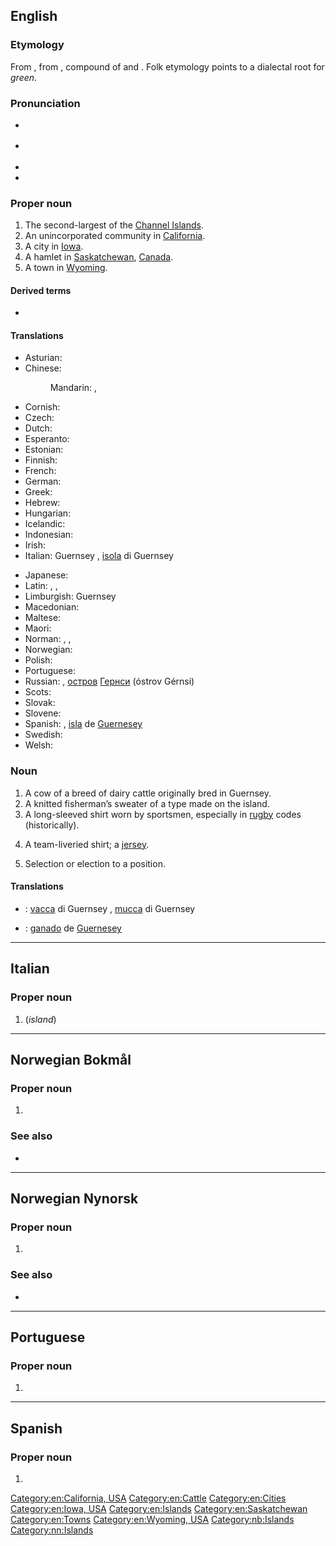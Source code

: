 {{also|guernsey}}
==English==
{{wikipedia}}

===Etymology===
From {{etyl|xno|en}}, from {{etyl|non|en}}, compound of {{m|non|Granis||Grani's}} and {{m|non|ey||island}}. Folk etymology points to a dialectal root for ''green''.

===Pronunciation===
* {{a|UK}} {{IPA|/ˈɡɜːnzi/|lang=en}}
* {{a|US}} {{IPA|/ˈɡɝnzi/|lang=en}}
* {{audio|En-Guernsey.ogg|Audio|lang=en}}
* {{audio|EN-AU ck1 Guernsey.ogg|Audio (AU)|lang=en}}

===Proper noun===
{{en-proper noun}}

# The second-largest of the [[Channel Islands]].
# An unincorporated community in [[California]].
# A city in [[Iowa]].
# A hamlet in [[Saskatchewan]], [[Canada]].
# A town in [[Wyoming]].

====Derived terms====
* {{l|en|Guernsey County}}

====Translations====
{{trans-top|island}}
* Asturian: {{t|ast|Guernsey}}
* Chinese:
*: Mandarin: {{t+|cmn|根西島}}, {{t+|cmn|根西岛|tr=Gēnxī-dǎo}}
* Cornish: {{t|kw|Gwernenys|f}}
* Czech: {{t+|cs|Guernsey}}
* Dutch: {{t+|nl|Guernsey}}
* Esperanto: {{t|eo|Guernsey}}
* Estonian: {{t|et|Guernsey}}
* Finnish: {{t+|fi|Guernsey}}
* French: {{t+|fr|Guernesey}}
* German: {{t+|de|Guernsey}}
* Greek: {{t|el|Γκέρνσεϊ|n}}
* Hebrew: {{t|he|גרנסי|tr=Gernsi}}
* Hungarian: {{t+|hu|Guernsey}}
* Icelandic: {{t|is|Guernsey}}
* Indonesian: {{t|id|Guernsey}}
* Irish: {{t|ga|Geansaí|f}}
* Italian: Guernsey {{g|f}}, [[isola]] di Guernsey {{g|f}}
{{trans-mid}}
* Japanese: {{t|ja|ガーンジー島|tr=Gānji-shimá}}
* Latin: {{qualifier|Classical Latin}} {{t|la|Lisia}}, {{qualifier|Middle Latin}} {{t|la|Lesia}}, {{t|la|Sarmia}}
* Limburgish: Guernsey
* Macedonian: {{t|mk|Гернзи|n|tr=Gérnzi}}
* Maltese: {{t|mt|Gernesi}}
* Maori: {{t|mi|Kōnuiihi  }}
* Norman: {{t|nrf|Dgèrnésy|m}} {{qualifier|Jersey}}, {{t|nrf|Guernési|m}} {{qualifier|Guernsey}}, {{t|nrf|Gùernesey|m}} {{qualifier|continental Normandy}}
* Norwegian: {{t|no|Guernsey}}
* Polish: {{t+|pl|Guernsey}}
* Portuguese: {{t+|pt|Guernsey}}
* Russian: {{t|ru|Ге́рнси}}, [[остров]] [[Гернси]] (óstrov Gérnsi) {{g|m}}
* Scots: {{t|sco|Gansey}}
* Slovak: {{t|sk|Guernsey}}
* Slovene: {{t|sl|Guernsey}}
* Spanish: {{t|es|Guernesey|f}}, [[isla]] de [[Guernesey]] {{g|f}}
* Swedish: {{t+|sv|Guernsey}}
* Welsh: {{t|cy|Guernsey|f}}
{{trans-bottom}}

===Noun===
{{en-noun}}

# A cow of a breed of dairy cattle originally bred in Guernsey.
# A knitted fisherman’s sweater of a type made on the island.
# A long-sleeved shirt worn by sportsmen, especially in [[rugby]] codes (historically).
# {{lb|en|Australia}} A team-liveried shirt; a [[jersey]].
# {{lb|en|Australia}} Selection or election to a position.

====Translations====
{{trans-top|cattle breed}}
* {{ttbc|it}}: [[vacca]] di Guernsey {{g|f}}, [[mucca]] di Guernsey {{g|f}}
{{trans-mid}}
* {{ttbc|es}}: [[ganado]] de [[Guernesey]] {{g|m}}
{{trans-bottom}}

{{trans-top|cattle breed specimen}}
{{trans-mid}}
{{trans-bottom}}

{{trans-top|sweater}}
{{trans-mid}}
{{trans-bottom}}

{{trans-top|long-sleeved shirt worn by sportsmen}}
{{trans-mid}}
{{trans-bottom}}

{{trans-top|team-liveried shirt}}
{{trans-mid}}
{{trans-bottom}}

{{trans-top|selection or election to a position}}
{{trans-mid}}
{{trans-bottom}}

[[Category:en:California, USA]]
[[Category:en:Cattle]]
[[Category:en:Cities]]
[[Category:en:Iowa, USA]]
[[Category:en:Islands]]
[[Category:en:Saskatchewan]]
[[Category:en:Towns]]
[[Category:en:Wyoming, USA]]

----

==Italian==

===Proper noun===
{{it-proper noun}}

# {{l|en|Guernsey}} (''island'')

----

==Norwegian Bokmål==
{{wikipedia|lang=no}}

===Proper noun===
{{head|nb|proper noun}}

# {{l|en|Guernsey}} {{qualifier|an island in the Channel Islands}}

===See also===
* {{l|nb|Kanaløyene}}

[[Category:nb:Islands]]

----

==Norwegian Nynorsk==
{{wikipedia|lang=nn}}

===Proper noun===
{{head|nn|proper noun}}

# {{l|en|Guernsey}} {{qualifier|an island in the Channel Islands}}

===See also===
* {{l|nn|Kanaløyane}}

[[Category:nn:Islands]]

----

==Portuguese==

===Proper noun===
{{pt-proper noun|f}}

# {{place|pt|island/and/dependency|c/United Kingdom|in|sea/the [[English Channel]]|t1=Guernsey}}

----

==Spanish==

===Proper noun===
{{es-proper noun}}

# {{l|en|Guernsey}}
